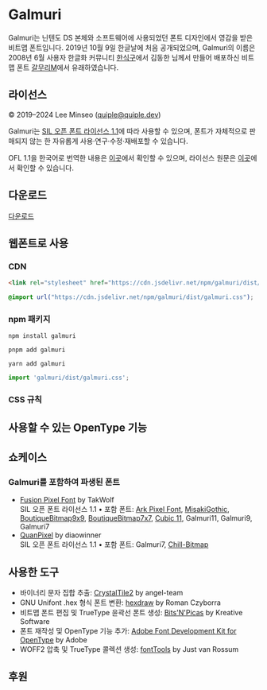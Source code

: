
# Galmuri

Galmuri는 닌텐도 DS 본체와 소프트웨어에 사용되었던 폰트 디자인에서 영감을 받은 비트맵 폰트입니다. 2019년 10월 9일 한글날에 처음 공개되었으며, Galmuri의 이름은 2008년 6월 사용자 한글화 커뮤니티 [한식구](https://cafe.naver.com/hansicgu)에서 김동한 님께서 만들어 배포하신 비트맵 폰트 [갈무리M](https://cafe.naver.com/hansicgu/174)에서 유래하였습니다.

<Tester client:load />

## 라이선스

© 2019–2024 Lee Minseo (quiple@quiple.dev)

Galmuri는 [SIL 오픈 폰트 라이선스 1.1](https://openfontlicense.org)에 따라 사용할 수 있으며, 폰트가 자체적으로 판매되지 않는 한 자유롭게 사용·연구·수정·재배포할 수 있습니다.

OFL 1.1을 한국어로 번역한 내용은 [이곳](https://github.com/quiple/galmuri/blob/main/ofl-ko.md)에서 확인할 수 있으며, 라이선스 원문은 [이곳](https://github.com/quiple/galmuri/blob/main/ofl.md)에서 확인할 수 있습니다.

## 다운로드

<a href="/galmuri/download">다운로드</a>

## 웹폰트로 사용

### CDN

```html
<link rel="stylesheet" href="https://cdn.jsdelivr.net/npm/galmuri/dist/galmuri.css" />
```
```css
@import url("https://cdn.jsdelivr.net/npm/galmuri/dist/galmuri.css");
```

### npm 패키지

```shell
npm install galmuri
```
```shell
pnpm add galmuri
```
```shell
yarn add galmuri
```
```javascript
import 'galmuri/dist/galmuri.css';
```

### CSS 규칙

## 사용할 수 있는 OpenType 기능

## 쇼케이스

<Showcase client:only="react" />

### Galmuri를 포함하여 파생된 폰트

- [Fusion Pixel Font](https://github.com/TakWolf/fusion-pixel-font) by TakWolf  
  SIL 오픈 폰트 라이선스 1.1 • 포함 폰트: [Ark Pixel Font](https://github.com/TakWolf/ark-pixel-font), [MisakiGothic](https://littlelimit.net/misaki.htm), [BoutiqueBitmap9x9](https://github.com/scott0107000/BoutiqueBitmap9x9), [BoutiqueBitmap7x7](https://github.com/scott0107000/BoutiqueBitmap7x7), [Cubic 11](https://github.com/ACh-K/Cubic-11), Galmuri11, Galmuri9, Galmuri7
- [QuanPixel](https://diaowinner.itch.io/galmuri-extended) by diaowinner  
  SIL 오픈 폰트 라이선스 1.1 • 포함 폰트: Galmuri7, [Chill-Bitmap](https://github.com/Warren2060/Chill-Bitmap)

## 사용한 도구

- 바이너리 문자 집합 추출: [CrystalTile2](https://www.romhacking.net/utilities/818) by angel-team
- GNU Unifont .hex 형식 폰트 변환: [hexdraw](https://czyborra.com/unifont) by Roman Czyborra
- 비트맵 폰트 편집 및 TrueType 윤곽선 폰트 생성: [Bits'N'Picas](https://github.com/kreativekorp/bitsnpicas) by Kreative Software
- 폰트 재작성 및 OpenType 기능 추가: [Adobe Font Development Kit for OpenType](https://github.com/adobe-type-tools/afdko) by Adobe
- WOFF2 압축 및 TrueType 콜렉션 생성: [fontTools](https://github.com/fonttools/fonttools) by Just van Rossum

## 후원

<section className="sponsor">
  <QRCodeSVG client:visible level="H" size={57 * 41} bgColor="transparent" fgColor="currentColor" imageSettings={{ excavate: true, width: 15 * 41, height: 15 * 41, src: '/images/toss.svg' }} value="supertoss://send?amount=0&bank=%ED%86%A0%EC%8A%A4%EB%B1%85%ED%81%AC&accountNo=100036350780&origin=qr" />
  <QRCodeSVG client:visible level="H" size={57 * 41} bgColor="transparent" fgColor="currentColor" imageSettings={{ excavate: true, width: 11 * 57, height: 11 * 57, src: '/images/kakao.svg' }} value="https://qr.kakaopay.com/281006011000033397832181" />
</section>
